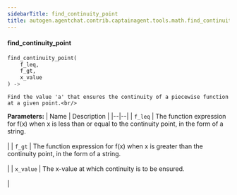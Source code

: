 ```yaml
---
sidebarTitle: find_continuity_point
title: autogen.agentchat.contrib.captainagent.tools.math.find_continuity_point.find_continuity_point
---
```


<code class="doc-symbol doc-symbol-heading doc-symbol-function"></code>
#### find_continuity_point

```python
find_continuity_point(
    f_leq,
    f_gt,
    x_value
) -> 
```

    Find the value 'a' that ensures the continuity of a piecewise function at a given point.<br/>

<b>Parameters:</b>
| Name | Description |
|--|--|
| `f_leq` | The function expression for f(x) when x is less than or equal to the continuity point, in the form of a string.<br/><br/> |
| `f_gt` | The function expression for f(x) when x is greater than the continuity point, in the form of a string.<br/><br/> |
| `x_value` | The x-value at which continuity is to be ensured.<br/><br/> |

<br />